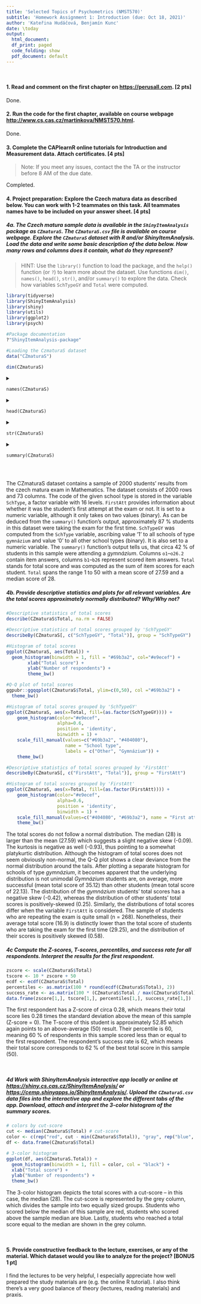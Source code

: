 ```yaml
---
title: 'Selected Topics of Psychometrics (NMST570)'
subtitle: 'Homework Assignment 1: Introduction (due: Oct 18, 2021)'
author: 'Kateřina Hudáčová, Benjamín Kunc'
date: \today
output:
  html_document:
  df_print: paged
  code_folding: show
  pdf_document: default
---
```


</br>

#### 1. Read and comment on the first chapter on <https://perusall.com>. [2 pts]

Done.

#### 2. Run the code for the first chapter, available on course webpage <http://www.cs.cas.cz/martinkova/NMST570.html>.

Done.

#### 3. Complete the CAPlearnR online tutorials for Introduction and Measurement data. Attach certificates. [4 pts]

> Note: If you meet any issues, contact the the TA or the instructor before 8 AM of the due date.

Completed.

#### 4. Project preparation: Explore the Czech matura data as described below. You can work with 1-2 teammates on this task. All teammates names have to be included on your answer sheet. [4 pts]

##### 4a. The Czech matura sample data is available in the `ShinyItemAnalysis` package as `CZmaturaS`. The `CZmaturaS.csv` file is available on course webpage. Explore the `CZmaturaS` dataset with R and/or ShinyItemAnalysis. Load the data and write some basic description of the data below. How many rows and columns does it contain, what do they represent?

> HINT: Use the `library()` function to load the package, and the `help()` function (or `?`) to learn more about the dataset. Use functions `dim()`, `names()`, `head()`, `str()`, and/or `summary()` to explore the data. Check how variables `SchTypeGY` and `Total` were computed.
>
> </p>

```r
library(tidyverse)
library(ShinyItemAnalysis)
library(shiny)
library(utils)
library(ggplot2)
library(psych)
```

```r
#Package documentation
?"ShinyItemAnalysis-package"
```

```r
#Loading the CzmaturaS dataset
data("CZmaturaS")
```

```r
dim(CZmaturaS)
```

<details>

<summary>

`names(CZmaturaS)`

</summary>

```r
names(CZmaturaS)
```

</details>

<details>

<summary>

`head(CZmaturaS)`

</summary>

```r
head(CZmaturaS)
```

</details>

<details>

<summary>

`str(CZmaturaS)`

</summary>

```r
str(CZmaturaS)
```

</details>

<details>

<summary>

`summary(CZmaturaS)`

</summary>

```r
summary(CZmaturaS)
```

</details>

</br>

The CZmaturaS dataset contains a sample of 2000 students' results from the czech matura exam in Mathematics. The dataset consists of 2000 rows and 73 columns. The code of the given school type is stored in the variable `SchType`, a factor variable with 16 levels. `FirstAtt` provides information about whether it was the student's first attempt at the exam or not. It is set to a numeric variable, although it only takes on two values (binary). As can be deduced from the `summary()` function's output, approximately 87 % students in this dataset were taking the exam for the first time. `SchTypeGY` was computed from the `SchType` variable, ascribing value '1' to all schools of type `gymnázium` and value '0' to all other school types (binary). It is also set to a numeric variable. The `summary()` function's output tells us, that circa 42 % of students in this sample were attending a *gymnázium*. Columns `o1`--`o26.2` contain item answers, columns `b1`--`b26` represent scored item answers. `Total` stands for total score and was computed as the sum of item scores for each student. `Total` spans the range 1 to 50 with a mean score of 27.59 and a median score of 28. </br>

##### 4b. Provide descriptive statistics and plots for all relevant variables. Are the total scores approximately normally distributed? Why/Why not?

```r
#Descriptive statistics of total scores
describe(CZmaturaS$Total, na.rm = FALSE)

#Descriptive statistics of total scores grouped by 'SchTypeGY'
describeBy(CZmaturaS[, c("SchTypeGY", "Total")], group = "SchTypeGY")

#Histogram of total scores
ggplot(CZmaturaS, aes(Total)) +
  geom_histogram(binwidth = 1, fill = "#69b3a2", col="#e9ecef") +
        xlab("Total score") +
        ylab("Number of respondents") +
        theme_bw()

#Q-Q plot of total scores
ggpubr::ggqqplot(CZmaturaS$Total, ylim=c(0,50), col ="#69b3a2") +
  theme_bw()

#Histogram of total scores grouped by 'SchTypeGY'
ggplot(CZmaturaS, aes(x=Total, fill=(as.factor(SchTypeGY)))) +
    geom_histogram(color="#e9ecef", 
                   alpha=0.6, 
                   position = 'identity', 
                   binwidth = 1) +
    scale_fill_manual(values=c("#69b3a2", "#404080"), 
                      name = "School type", 
                      labels = c("Other", "Gymnázium")) +
    theme_bw()
```

```r
#Descriptive statistics of total scores grouped by 'FirstAtt'
describeBy(CZmaturaS[, c("FirstAtt", "Total")], group = "FirstAtt")

#Histogram of total scores grouped by 'FirstAtt'
ggplot(CZmaturaS, aes(x=Total, fill=(as.factor(FirstAtt)))) +
    geom_histogram(color="#e9ecef", 
                   alpha=0.6, 
                   position = 'identity', 
                   binwidth = 1) +
    scale_fill_manual(values=c("#404080", "#69b3a2"), name = "First attempt", labels = c("No", "Yes")) +
    theme_bw()
```

The total scores do not follow a normal distribution. The median (28) is larger than the mean (27.59) which suggests a slight negative skew (-0.09). The kurtosis is negative as well (-0.93), thus pointing to a somewhat platykurtic distribution. Although the histogram of total scores does not seem obviously non-normal, the Q-Q plot shows a clear deviance from the normal distribution around the tails. After plotting a separate histogram for schools of type *gymnázium*, it becomes apparent that the underlying distribution is not unimodal *Gymnázium* students are, on average, more successful (mean total score of 35.12) than other students (mean total score of 22.13). The distribution of the *gymnázium* students' total scores has a negative skew (-0.42), whereas the distribution of other students' total scores is positively-skewed (0.25). Similarly, the distributions of total scores differ when the variable `FirstAtt` is considered. The sample of students who are repeating the exam is quite small (n = 268). Nonetheless, their average total score (16.9) is distinctly lower than the total score of students who are taking the exam for the first time (29.25), and the distribution of their scores is positively skewed (0.58). </br>

##### 4c Compute the Z-scores, T-scores, percentiles, and success rate for all respondents. Interpret the results for the first respondent.

```r
zscore <- scale(CZmaturaS$Total)
tscore <- 10 * zscore + 50
ecdf <- ecdf(CZmaturaS$Total)
percentiles <- as.matrix(100 * round(ecdf(CZmaturaS$Total), 2))
success_rate <- as.matrix(100 * (CZmaturaS$Total / max(CZmaturaS$Total)))
data.frame(zscore[1,], tscore[1,], percentiles[1,], success_rate[1,])
```

The first respondent has a Z-score of circa 0.28, which means their total score lies 0.28 times the standard deviation above the mean of this sample (Z-score = 0). The T-score of this student is approximately 52.85 which again points to an above-average (50) result. Their percentile is 60, meaning 60 % of respondents in this sample scored less than or equal to the first respondent. The respondent's success rate is 62, which means their total score corresponds to 62 % of the best total score in this sample (50).

</br>

##### 4d Work with ShinyItemAnalysis interactive app locally or online at <https://shiny.cs.cas.cz/ShinyItemAnalysis/> or <https://cemp.shinyapps.io/ShinyItemAnalysis/>. Upload the `CZmaturaS.csv` data files into the interactive app and explore the different tabs of the app. Download, attach and interpret the 3-color histogram of the summary scores.

```r
# colors by cut-score
cut <- median(CZmaturaS$Total) # cut-score
color <- c(rep("red", cut - min(CZmaturaS$Total)), "gray", rep("blue", max(CZmaturaS$Total) - cut))
df <- data.frame(CZmaturaS$Total)

# 3-color histogram
ggplot(df, aes(CZmaturaS.Total)) +
  geom_histogram(binwidth = 1, fill = color, col = "black") +
  xlab("Total score") +
  ylab("Number of respondents") +
  theme_bw()
```

The 3-color histogram depicts the total scores with a cut-score -- in this case, the median (28). The cut-score is represented by the grey column, which divides the sample into two equally sized groups. Students who scored below the median of this sample are red, students who scored above the sample median are blue. Lastly, students who reached a total score equal to the median are shown in the grey column.

</br>

#### 5. Provide constructive feedback to the lecture, exercises, or any of the material. Which dataset would you like to analyze for the project? [BONUS 1 pt]

I find the lectures to be very helpful, I especially appreciate how well prepared the study materials are (e.g. the online R tutorial). I also think there's a very good balance of theory (lectures, reading materials) and praxis.

</br>
